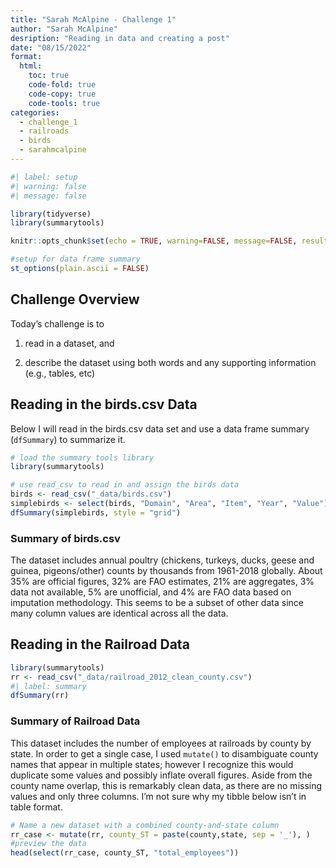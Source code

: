 ```yaml
---
title: "Sarah McAlpine - Challenge 1"
author: "Sarah McAlpine"
desription: "Reading in data and creating a post"
date: "08/15/2022"
format:
  html:
    toc: true
    code-fold: true
    code-copy: true
    code-tools: true
categories:
  - challenge_1
  - railroads
  - birds
  - sarahmcalpine
---
```


```r
#| label: setup
#| warning: false
#| message: false

library(tidyverse)
library(summarytools)

knitr::opts_chunk$set(echo = TRUE, warning=FALSE, message=FALSE, results = 'asis')

#setup for data frame summary
st_options(plain.ascii = FALSE)
```

## Challenge Overview

Today's challenge is to

1)  read in a dataset, and

2)  describe the dataset using both words and any supporting information (e.g., tables, etc)

## Reading in the birds.csv Data

Below I will read in the birds.csv data set and use a data frame summary (`dfSummary`) to summarize it. 

```r
# load the summary tools library
library(summarytools)

# use read_csv to read in and assign the birds data
birds <- read_csv("_data/birds.csv")
simplebirds <- select(birds, "Domain", "Area", "Item", "Year", "Value") 
dfSummary(simplebirds, style = "grid")

```

### Summary of birds.csv

The dataset includes annual poultry (chickens, turkeys, ducks, geese and guinea, pigeons/other) counts by thousands from 1961-2018 globally. About 35% are official figures, 32% are FAO estimates, 21% are aggregates, 3% data not available, 5% are unofficial, and 4% are FAO data based on imputation methodology. This seems to be a subset of other data since many column values are identical across all the data.

## Reading in the Railroad Data


```r
library(summarytools)
rr <- read_csv("_data/railroad_2012_clean_county.csv")
#| label: summary
dfSummary(rr)
```
### Summary of Railroad Data
This dataset includes the number of employees at railroads by county by state. In order to get a single case, I used `mutate()` to disambiguate county names that appear in multiple states; however I recognize this would duplicate some values and possibly inflate overall figures. Aside from the county name overlap, this is remarkably clean data, as there are no missing values and only three columns. I'm not sure why my tibble below isn't in table format.

```r
# Name a new dataset with a combined county-and-state column
rr_case <- mutate(rr, county_ST = paste(county,state, sep = '_'), )
#preview the data
head(select(rr_case, county_ST, "total_employees")) 

```

